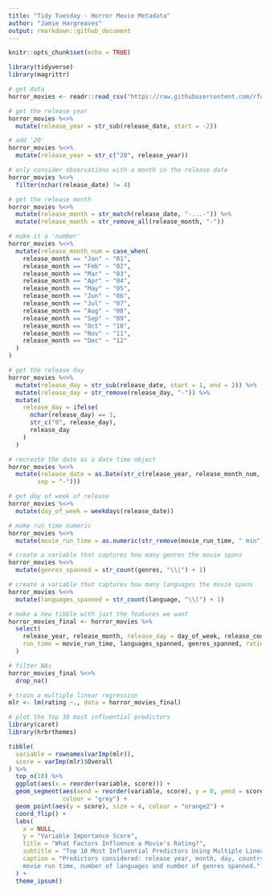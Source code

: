 ```yaml
---
title: "Tidy Tuesday - Horror Movie Metadata"
author: "Jamie Hargreaves"
output: rmarkdown::github_document
---
```


```r
knitr::opts_chunk$set(echo = TRUE)
```

```r
library(tidyverse)
library(magrittr)

# get data
horror_movies <- readr::read_csv("https://raw.githubusercontent.com/rfordatascience/tidytuesday/master/data/2019/2019-10-22/horror_movies.csv")

# get the release year
horror_movies %<>%
  mutate(release_year = str_sub(release_date, start = -2))

# add '20'
horror_movies %<>%
  mutate(release_year = str_c("20", release_year))

# only consider observations with a month in the release date
horror_movies %<>%
  filter(nchar(release_date) != 4)

# get the release month
horror_movies %<>%
  mutate(release_month = str_match(release_date, "-...-")) %>%
  mutate(release_month = str_remove_all(release_month, "-"))

# make it a 'number'
horror_movies %<>%
  mutate(release_month_num = case_when(
    release_month == "Jan" ~ "01",
    release_month == "Feb" ~ "02",
    release_month == "Mar" ~ "03",
    release_month == "Apr" ~ "04",
    release_month == "May" ~ "05",
    release_month == "Jun" ~ "06",
    release_month == "Jul" ~ "07",
    release_month == "Aug" ~ "08",
    release_month == "Sep" ~ "09",
    release_month == "Oct" ~ "10",
    release_month == "Nov" ~ "11",
    release_month == "Dec" ~ "12"
  )
)

# get the release day
horror_movies %<>%
  mutate(release_day = str_sub(release_date, start = 1, end = 2)) %>%
  mutate(release_day = str_remove(release_day, "-")) %>%
  mutate(
    release_day = ifelse(
      nchar(release_day) == 1, 
      str_c("0", release_day),
      release_day
    )
  )

# recreate the date as a date time object
horror_movies %<>%
  mutate(release_date = as.Date(str_c(release_year, release_month_num, release_day,
        sep = "-")))

# get day of week of release
horror_movies %<>%
  mutate(day_of_week = weekdays(release_date))

# make run time numeric
horror_movies %<>%
  mutate(movie_run_time = as.numeric(str_remove(movie_run_time, " min")))

# create a variable that captures how many genres the movie spans
horror_movies %<>%
  mutate(genres_spanned = str_count(genres, "\\|") + 1)

# create a variable that captures how many languages the movie spans
horror_movies %<>%
  mutate(languages_spanned = str_count(language, "\\|") + 1)

# make a new tibble with just the features we want
horror_movies_final <- horror_movies %>%
  select(
    release_year, release_month, release_day = day_of_week, release_country,
    run_time = movie_run_time, languages_spanned, genres_spanned, rating = review_rating
  )

# filter NAs
horror_movies_final %<>%
  drop_na()

# train a multiple linear regression
mlr <- lm(rating ~., data = horror_movies_final)

# plot the top 10 most influential predictors
library(caret)
library(hrbrthemes)

tibble(
  variable = rownames(varImp(mlr)),
  score = varImp(mlr)$Overall
) %>%
  top_n(10) %>%
  ggplot(aes(x = reorder(variable, score))) + 
  geom_segment(aes(xend = reorder(variable, score), y = 0, yend = score),
               colour = "grey") +
  geom_point(aes(y = score), size = 4, colour = "orange2") + 
  coord_flip() + 
  labs(
    x = NULL,
    y = "Variable Importance Score",
    title = "What Factors Influence a Movie's Rating?",
    subtitle = "Top 10 Most Influential Predictors Using Multiple Linear Regression",
    caption = "Predictors considered: release year, month, day, country,
    movie run time, number of languages and number of genres spanned."
  ) + 
  theme_ipsum()
```